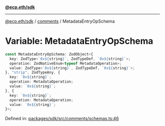 [**@ecp.eth/sdk**](../../index.mdx)

***

[@ecp.eth/sdk](/sdk-reference/index.mdx) / [comments](/sdk-reference/comments/index.mdx) / MetadataEntryOpSchema

# Variable: MetadataEntryOpSchema

```ts
const MetadataEntryOpSchema: ZodObject<{
  key: ZodType<`0x${string}`, ZodTypeDef, `0x${string}`>;
  operation: ZodNativeEnum<typeof MetadataOperation>;
  value: ZodType<`0x${string}`, ZodTypeDef, `0x${string}`>;
}, "strip", ZodTypeAny, {
  key: `0x${string}`;
  operation: MetadataOperation;
  value: `0x${string}`;
}, {
  key: `0x${string}`;
  operation: MetadataOperation;
  value: `0x${string}`;
}>;
```

Defined in: [packages/sdk/src/comments/schemas.ts:46](https://github.com/ecp-eth/comments-monorepo/blob/main/packages/sdk/src/comments/schemas.ts#L46)
